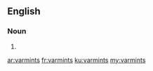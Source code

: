 ==English==

===Noun===
{{head|en|plural}}

# {{plural of|varmint|lang=en}}

[[ar:varmints]]
[[fr:varmints]]
[[ku:varmints]]
[[my:varmints]]